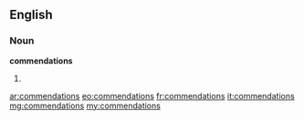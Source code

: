 ==English==

===Noun===
'''commendations'''

# {{plural of|commendation}}

[[ar:commendations]]
[[eo:commendations]]
[[fr:commendations]]
[[it:commendations]]
[[mg:commendations]]
[[my:commendations]]
